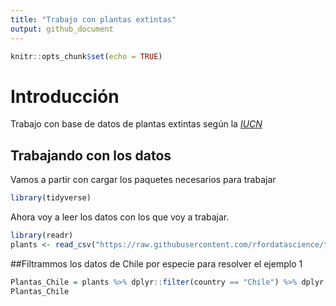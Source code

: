 ```yaml
---
title: "Trabajo con plantas extintas"
output: github_document
---
```


```r
knitr::opts_chunk$set(echo = TRUE)
```

# Introducción

  Trabajo con base de datos de plantas  extintas según la [*IUCN*](https://www.iucnredlist.org/)

## Trabajando con los datos

Vamos a partir con cargar los paquetes necesarios para trabajar

```r
library(tidyverse)

```


Ahora voy a leer los datos con los que voy a trabajar.

```r
library(readr)
plants <- read_csv("https://raw.githubusercontent.com/rfordatascience/tidytuesday/master/data/2020/2020-08-18/plants.csv")
```
##Filtrammos los datos de Chile por especie para resolver el ejemplo 1

```r

Plantas_Chile = plants %>% dplyr::filter(country == "Chile") %>% dplyr::select(binomial_name, country)
Plantas_Chile

```

